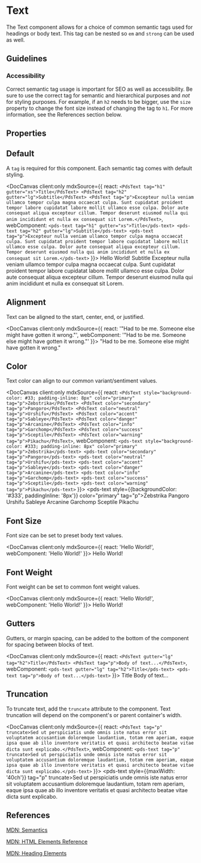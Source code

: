 
# Text

The Text component allows for a choice of common semantic tags used for headings or body text. This tag can be nested so `em` and `strong` can be used as well.

## Guidelines

### Accessibility

Correct semantic tag usage is important for SEO as well as accessibility. Be sure to use the correct tag for semantic and hierarchical purposes and *not* for styling purposes. For example, if an `h2` needs to be bigger, use the `size` property to change the font size instead of changing the tag to `h1`. For more information, see the References section below.

## Properties

<DocArgsTable componentName="pds-text" docSource={components} />

## Default

A `tag` is required for this component. Each semantic tag comes with default styling.

<DocCanvas client:only
  mdxSource={{
    react: `
      <PdsText tag="h1" gutter="xs">Title</PdsText>
      <PdsText tag="h2" gutter="lg">Subtitle</PdsText>
      <PdsText tag="p">Excepteur nulla veniam ullamco tempor culpa magna occaecat culpa. Sunt cupidatat proident tempor labore cupidatat labore mollit ullamco esse culpa. Dolor aute consequat aliqua excepteur cillum. Tempor deserunt eiusmod nulla qui anim incididunt et nulla ex consequat sit Lorem.</PdsText>
    `,
    webComponent: `
      <pds-text tag="h1" gutter="xs">Title</pds-text>
      <pds-text tag="h2" gutter="lg">Subtitle</pds-text>
      <pds-text tag="p">Excepteur nulla veniam ullamco tempor culpa magna occaecat culpa. Sunt cupidatat proident tempor labore cupidatat labore mollit ullamco esse culpa. Dolor aute consequat aliqua excepteur cillum. Tempor deserunt eiusmod nulla qui anim incididunt et nulla ex consequat sit Lorem.</pds-text>
    `
}}>
  <pds-text tag="h1" gutter="xs">Hello World!</pds-text>
  <pds-text tag="h2" gutter="lg">Subtitle</pds-text>
  <pds-text tag="p">Excepteur nulla veniam ullamco tempor culpa magna occaecat culpa. Sunt cupidatat proident tempor labore cupidatat labore mollit ullamco esse culpa. Dolor aute consequat aliqua excepteur cillum. Tempor deserunt eiusmod nulla qui anim incididunt et nulla ex consequat sit Lorem.</pds-text>
</DocCanvas>

## Alignment

Text can be aligned to the start, center, end, or justified.

<DocCanvas client:only
  mdxSource={{
    react: '<PdsText align="center" tag="em">"Had to be me. Someone else might have gotten it wrong."</PdsText>',
    webComponent: '<pds-text align="center" tag="em">"Had to be me. Someone else might have gotten it wrong."</pds-text>'
}}>
  <pds-text align="center" tag="em">"Had to be me. Someone else might have gotten it wrong."</pds-text>
</DocCanvas>

## Color

Text color can align to our common variant/sentiment values.

<DocCanvas client:only
  mdxSource={{
    react: `
      <PdsText style="background-color: #33; padding-inline: 8px" color="primary" tag="p">Zebstrika</PdsText>
      <PdsText color="secondary" tag="p">Pangoro</PdsText>
      <PdsText color="neutral" tag="p">Urshifu</PdsText>
      <PdsText color="accent" tag="p">Sableye</PdsText>
      <PdsText color="danger" tag="p">Arcanine</PdsText>
      <PdsText color="info" tag="p">Garchomp</PdsText>
      <PdsText color="success" tag="p">Sceptile</PdsText>
      <PdsText color="warning" tag="p">Pikachu</PdsText>
    `,
    webComponent: `
      <pds-text style="background-color: #333; padding-inline: 8px" color="primary" tag="p">Zebstrika</pds-text>
      <pds-text color="secondary" tag="p">Pangoro</pds-text>
      <pds-text color="neutral" tag="p">Urshifu</pds-text>
      <pds-text color="accent" tag="p">Sableye</pds-text>
      <pds-text color="danger" tag="p">Arcanine</pds-text>
      <pds-text color="info" tag="p">Garchomp</pds-text>
      <pds-text color="success" tag="p">Sceptile</pds-text>
      <pds-text color="warning" tag="p">Pikachu</pds-text>
    `
}}>
  <pds-text style={{backgroundColor: '#333', paddingInline: '8px'}} color="primary" tag="p">Zebstrika</pds-text>
  <pds-text color="secondary" tag="p">Pangoro</pds-text>
  <pds-text color="neutral" tag="p">Urshifu</pds-text>
  <pds-text color="accent" tag="p">Sableye</pds-text>
  <pds-text color="danger" tag="p">Arcanine</pds-text>
  <pds-text color="info" tag="p">Garchomp</pds-text>
  <pds-text color="success" tag="p">Sceptile</pds-text>
  <pds-text color="warning" tag="p">Pikachu</pds-text>
</DocCanvas>

## Font Size

Font size can be set to preset body text values.

<DocCanvas client:only
  mdxSource={{
    react: '<PdsText size="2xl" tag="p">Hello World!</PdsText>',
    webComponent: '<pds-text size="2xl" tag="p">Hello World!</pds-text>'
}}>
  <pds-text size="2xl" tag="p">Hello World!</pds-text>
</DocCanvas>

## Font Weight

Font weight can be set to common font weight values.

<DocCanvas client:only
  mdxSource={{
    react: '<PdsText weight="bold" tag="p">Hello World!</PdsText>',
    webComponent: '<pds-text weight="bold" tag="p">Hello World!</pds-text>'
}}>
  <pds-text weight="bold" tag="p">Hello World!</pds-text>
</DocCanvas>

## Gutters

Gutters, or margin spacing, can be added to the bottom of the component for spacing between blocks of text.

<DocCanvas client:only
  mdxSource={{
    react: `
      <PdsText gutter="lg" tag="h2">Title</PdsText>
      <PdsText tag="p">Body of text...</PdsText>
    `,
    webComponent: `
      <pds-text gutter="lg" tag="h2">Title</pds-text>
      <pds-text tag="p">Body of text...</pds-text>
    `
}}>
  <pds-text gutter="lg" tag="h2">Title</pds-text>
  <pds-text tag="p">Body of text...</pds-text>
</DocCanvas>

## Truncation

To truncate text, add the `truncate` attribute to the component. Text truncation will depend on the component's or parent container's width.

<DocCanvas client:only
  mdxSource={{
    react: `<PdsText tag="p" truncate>Sed ut perspiciatis unde omnis iste natus error sit voluptatem accusantium doloremque laudantium, totam rem aperiam, eaque ipsa quae ab illo inventore veritatis et quasi architecto beatae vitae dicta sunt explicabo.</PdsText>`,
    webComponent: `<pds-text tag="p" truncate>Sed ut perspiciatis unde omnis iste natus error sit voluptatem accusantium doloremque laudantium, totam rem aperiam, eaque ipsa quae ab illo inventore veritatis et quasi architecto beatae vitae dicta sunt explicabo.</pds-text>`
}}>
  <pds-text style={{maxWidth: '40ch'}} tag="p" truncate>Sed ut perspiciatis unde omnis iste natus error sit voluptatem accusantium doloremque laudantium, totam rem aperiam, eaque ipsa quae ab illo inventore veritatis et quasi architecto beatae vitae dicta sunt explicabo.</pds-text>
</DocCanvas>

## References

[MDN: Semantics](https://developer.mozilla.org/en-US/docs/Glossary/Semantics)

[MDN: HTML Elements Reference](https://developer.mozilla.org/en-US/docs/Web/HTML/Element#text-level_semantics)

[MDN: Heading Elements](https://developer.mozilla.org/en-US/docs/Web/HTML/Element/Heading_Elements)
